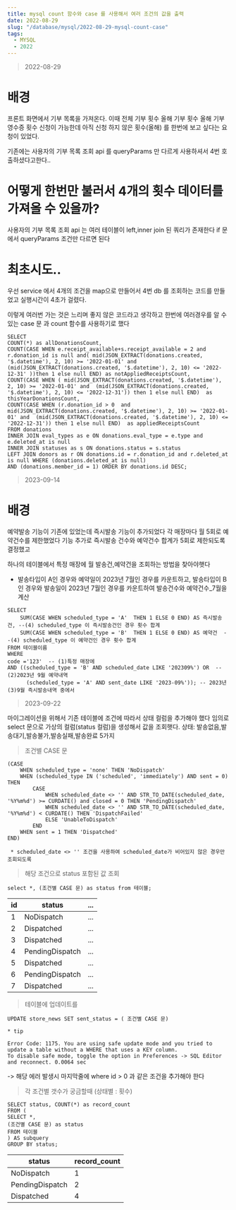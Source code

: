 ```yaml
---
title: mysql count 함수와 case 를 사용해서 여러 조건의 값을 출력
date: 2022-08-29
slug: "/database/mysql/2022-08-29-mysql-count-case"
tags:
  - MYSQL
  - 2022
---
```


> 2022-08-29
# 배경
프론트 화면에서 기부 목록을 가져온다.
이때
전체 기부 횟수
올해 기부 횟수
올해 기부영수증 횟수
신청이 가능한데 아직 신청 하지 않은 횟수(올해)
를 한번에 보고 싶다는 요청이 있었다.

기존에는 사용자의 기부 목록 조회 api 를 queryParams 만 다르게 사용하셔서 4번 호출하셨다고한다..


# 어떻게 한번만 불러서 4개의 횟수 데이터를 가져올 수 있을까?

사용자의 기부 목록 조회 api 는 여러 테이블이 left,inner join 된 쿼리가 존재한다
if 문에서 queryParams 조건만 다르면 된다

# 최초시도..
우선 service 에서 4개의 조건을 map으로 만들어서
4번 db 를 조회하는 코드를 만들었고
실행시간이 4초가 걸렸다.

이렇게 여러번 가는 것은 느리며 좋지 않은 코드라고 생각하고
한번에 여러경우를 알 수 있는 case 문 과 count 함수를 사용하기로 했다
```
SELECT
COUNT(*) as allDonationsCount,
COUNT(CASE WHEN e.receipt_available+s.receipt_available = 2 and r.donation_id is null and( mid(JSON_EXTRACT(donations.created, '$.datetime'), 2, 10) >= '2022-01-01' and  (mid(JSON_EXTRACT(donations.created, '$.datetime'), 2, 10) <= '2022-12-31' ))then 1 else null END) as notAppliedReceiptsCount,
COUNT(CASE WHEN ( mid(JSON_EXTRACT(donations.created, '$.datetime'), 2, 10) >= '2022-01-01' and  (mid(JSON_EXTRACT(donations.created, '$.datetime'), 2, 10) <= '2022-12-31')) then 1 else null END)  as thisYearDonationsCount,
COUNT(CASE WHEN (r.donation_id > 0  and mid(JSON_EXTRACT(donations.created, '$.datetime'), 2, 10) >= '2022-01-01' and  (mid(JSON_EXTRACT(donations.created, '$.datetime'), 2, 10) <= '2022-12-31')) then 1 else null END)  as appliedReceiptsCount
FROM donations
INNER JOIN eval_types as e ON donations.eval_type = e.type and e.deleted_at is null
INNER JOIN statuses as s ON donations.status = s.status
LEFT JOIN donors as r ON donations.id = r.donation_id and r.deleted_at is null WHERE (donations.deleted_at is null)
AND (donations.member_id = 1) ORDER BY donations.id DESC;
```

> 2023-09-14

# 배경
예약발송 기능이 기존에 있었는데 즉시발송 기능이 추가되었다
각 매장마다 월 5회로 예약건수를 제한했었다
기능 추가로 즉시발송 건수와 예약건수 합계가 5회로 제한되도록 결정했고

하나의 테이블에서 특정 매장에 월 발송건,예약건을 조회하는 방법을 찾아야햇다

* 발송타입이 A인 경우와 예약일이 2023년 7월인 경우를 카운트하고,
발송타입이 B인 경우와 발송일이 2023년 7월인 경우를 카운트하여 발송건수와 예약건수_7월을 계산

```
SELECT
    SUM(CASE WHEN scheduled_type = 'A'  THEN 1 ELSE 0 END) AS 즉시발송건, --(4) scheduled_type 이 즉시발송건인 경우 횟수 합계
    SUM(CASE WHEN scheduled_type = 'B'  THEN 1 ELSE 0 END) AS 예약건  --(4) scheduled_type 이 예약건인 경우 횟수 합계
FROM 테이블이름
WHERE
code ='123'  -- (1)특정 매장에
AND ((scheduled_type = 'B' AND scheduled_date LIKE '202309%') OR  -- (2)2023년 9월 예약내역
      (scheduled_type = 'A' AND sent_date LIKE '2023-09%')); -- 2023년 (3)9월 즉시발송내역 중에서
```


> 2023-09-22

마이그레이션을 위해서 기존 테이블에 조건에 따라서 상태 컬럼을 추가해야 했다
임의로 select 문으로 가상의 컬럼(status 컬럼)을 생성해서 값을 조회햇다.
상태: 발송없음,발송대기,발송불가,발송실패,발송완료 5가지

> 조건별 CASE 문
```
(CASE
    WHEN scheduled_type = 'none' THEN 'NoDispatch'
    WHEN (scheduled_type IN ('scheduled', 'immediately') AND sent = 0) THEN
        CASE
            WHEN scheduled_date <> '' AND STR_TO_DATE(scheduled_date, '%Y%m%d') >= CURDATE() and closed = 0 THEN 'PendingDispatch'
            WHEN scheduled_date <> '' AND STR_TO_DATE(scheduled_date, '%Y%m%d') < CURDATE() THEN 'DispatchFailed'
            ELSE 'UnableToDispatch'
        END
    WHEN sent = 1 THEN 'Dispatched'
END)
```
` * scheduled_date <> '' 조건을 사용하여 scheduled_date가 비어있지 않은 경우만 조회되도록`

> 해당 조건으로 status 포함된 값 조회
```
select *, (조건별 CASE 문) as status from 테이블;
```

|id|status| ...|
|---|---|---|
|1|NoDispatch| ...|
|2|Dispatched| ...|
|3|Dispatched| ...|
|4|PendingDispatch| ...|
|5|Dispatched| ...|
|6|PendingDispatch| ...|
|7|Dispatched| ...|

> 테이블에 업데이트를
```
UPDATE store_news SET sent_status = ( 조건별 CASE 문)
```


```
* tip

Error Code: 1175. You are using safe update mode and you tried to update a table without a WHERE that uses a KEY column.
To disable safe mode, toggle the option in Preferences -> SQL Editor and reconnect.	0.0064 sec
```
-> 해당 에러 발생시 마지막줄에 where id > 0 과 같은 조건을 추가해야 한다

>  각 조건별 갯수가 궁금할때 (상태별 : 횟수)
```
SELECT status, COUNT(*) as record_count
FROM (
SELECT *,
(조건별 CASE 문) as status
FROM 테이블
) AS subquery
GROUP BY status;
```
|status|record_count|
|---|---|
|NoDispatch|1|
|PendingDispatch|2|
|Dispatched|4|